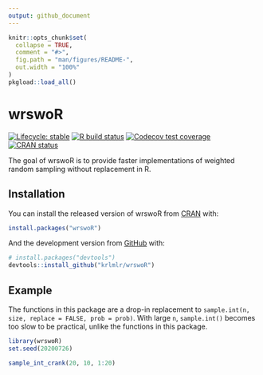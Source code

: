 ```yaml
---
output: github_document
---
```


<!-- README.md is generated from README.Rmd. Please edit that file -->

```r
knitr::opts_chunk$set(
  collapse = TRUE,
  comment = "#>",
  fig.path = "man/figures/README-",
  out.width = "100%"
)
pkgload::load_all()
```

# wrswoR

<!-- badges: start -->
[![Lifecycle: stable](https://img.shields.io/badge/lifecycle-stable-brightgreen.svg)](https://www.tidyverse.org/lifecycle/#stable)
[![R build status](https://github.com/krlmlr/wrswoR/workflows/rcc/badge.svg)](https://github.com/krlmlr/wrswoR/actions)
[![Codecov test coverage](https://codecov.io/gh/krlmlr/wrswoR/branch/master/graph/badge.svg)](https://codecov.io/gh/krlmlr/wrswoR?branch=master)
[![CRAN status](https://www.r-pkg.org/badges/version/wrswoR)](https://CRAN.R-project.org/package=wrswoR)
<!-- badges: end -->

The goal of wrswoR is to provide faster implementations of weighted random sampling without replacement in R.

## Installation

You can install the released version of wrswoR from [CRAN](https://CRAN.R-project.org) with:

``` r
install.packages("wrswoR")
```

And the development version from [GitHub](https://github.com/) with:

``` r
# install.packages("devtools")
devtools::install_github("krlmlr/wrswoR")
```
## Example

The functions in this package are a drop-in replacement to `sample.int(n, size, replace = FALSE, prob = prob)`.
With large `n`, `sample.int()` becomes too slow to be practical, unlike the functions in this package.

```r
library(wrswoR)
set.seed(20200726)

sample_int_crank(20, 10, 1:20)
```
